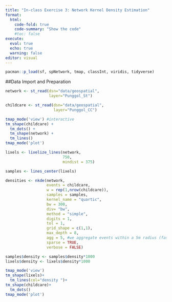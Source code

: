 ```yaml
---
title: "In-class Exercise 3: Network Kernel Density Estimation"
format: 
  html:
    code-fold: true
    code-summary: "Show the code"
    #toc: false
execute: 
  eval: true
  echo: true
  warning: false
editor: visual
---
```


```r
pacman::p_load(sf, spNetwork, tmap, classInt, viridis, tidyverse)
```

##Data Import and Preparation
```r
network <- st_read(dsn="data/geospatial", 
                   layer="Punggol_St")

childcare <- st_read(dsn="data/geospatial",
                     layer="Punggol_CC")
```

```r
tmap_mode('view') #interactive
tm_shape(childcare) + 
  tm_dots() + 
  tm_shape(network) +
  tm_lines()
tmap_mode('plot')
```

```r
lixels <- lixelize_lines(network, 
                         750, 
                         mindist = 375) 
```

```r
samples <- lines_center(lixels)
```

```r
densities <- nkde(network, 
                  events = childcare,
                  w = rep(1,nrow(childcare)),
                  samples = samples,
                  kernel_name = "quartic",
                  bw = 300, 
                  div= "bw", 
                  method = "simple", 
                  digits = 1, 
                  tol = 1,
                  grid_shape = c(1,1), 
                  max_depth = 8,
                  agg = 5, #we aggregate events within a 5m radius (faster calculation)
                  sparse = TRUE,
                  verbose = FALSE)
```

```r
samples$density <- samples$density*1000
lixels$density <- lixels$density*1000
```

```r
tmap_mode('view')
tm_shape(lixels)+
  tm_lines(col="density ")+
tm_shape(childcare)+
  tm_dots()
tmap_mode('plot')
```